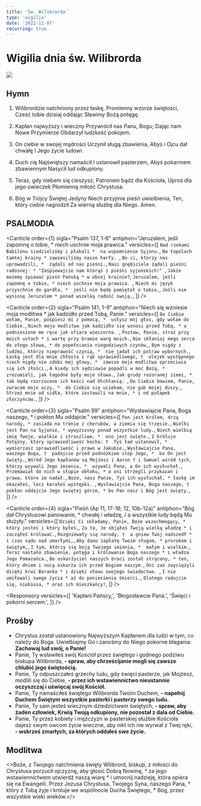 ```yaml
---
title: 'Św. Wilibrorda'
type: 'wigilia'
date: '2021-11-07'
recurring: true
---
```


# Wigilia dnia św. Wilibrorda

<img className="mb-6" src="/banners/wilibrord.jpg" />

<OpeningVersicle />

## Hymn

1.  Wilibrordzie natchniony przez łaskę,
    Promienny wzorze świętości,
    Cześć tobie dzisiaj oddając
    Sławimy Bożą potęgę.

2.  Kapłan najwyższy i wieczny
    Przywrócił nas Panu, Bogu;
    Dając nam Nowe Przymierze
    Obdarzył ludzkość pokojem.

3.  On ciebie w swojej mądrości
    Uczynił sługą zbawienia,
    Abyś i Ojcu dał chwałę
    I Jego życie ludowi.

4.  Duch cię Najświętszy namaścił
    I ustanowił pasterzem,
    Abyś pokarmem zbawiennym
    Nasycił lud odkupiony.

5.  Teraz, gdy niebem się cieszysz,
    Patronem bądź dla Kościoła,
    Uproś dla jego owieczek
    Płomienną miłość Chrystusa.

6.  Bóg w Trójcy Świętej Jedyny
    Niech przyjmie pieśń uwielbienia,
    Ten, który ciebie nagrodził
    Za wierną służbę dla Niego. Amen.

## PSALMODIA

<Canticle
  order={1}
  sigla="Psalm 137, 1-6"
  antiphon="Jeruzalem, jeśli zapomnę o tobie, * niech uschnie moja prawica."
  versicles={[
    `Nad rzekami Babilonu siedzieliśmy i płakali * 
na wspomnienie Syjonu.`,
    `Na topolach tamtej krainy *
zawiesiliśmy nasze harfy. `,
    `Bo ci, którzy nas uprowadzili, * 
żądali od nas pieśni.`,
    `Nasi gnębiciele żądali pieśni radosnej: *
"Zaśpiewajcie nam którąś z pieśni syjońskich!" `,
    `Jakże możemy śpiewać pieśń Pańską *
w obcej krainie?`,
    `Jeruzalem, jeśli zapomnę o tobie, *
niech uschnie moja prawica. `,
    `Niech mi język przyschnie do gardła, * 
jeśli nie będę pamiętał o tobie,`,
    `Jeśli nie wyniosę Jeruzalem *
ponad wszelką radość swoją.`,
  ]}
/>

<Canticle
  order={2}
  sigla="Psalm 141, 1-9"
  antiphon="Niech się wzniesie moja modlitwa * jak kadzidło przed Tobą, Panie."
  versicles={[
    `Do Ciebie wołam, Panie, pośpiesz mi z pomocą, * 
usłysz mój głos, gdy wołam do Ciebie.`,
    `Niech moja modlitwa jak kadzidło się wznosi przed Tobą, *
a podniesione me ręce jak ofiara wieczorna. `,
    `Postaw, Panie, straż przy moich ustach *
i wartę przy bramie warg moich.`,
    `Nie skłaniaj mego serca do złego słowa, *
do popełniania niegodziwych czynów,`,
    `Bym nigdy z ludźmi, którzy nieprawość czynią, * 
nie jadał ich potraw wybornych.`,
    `Łaską jest dla mnie chłosta z rąk sprawiedliwego, † 
olejek występnego niech nigdy nie zdobi mej głowy, * 
zawsze moja modlitwa sprzeciwia się ich złości.`,
    `A kiedy ich sędziowie popadli w moc Bożą, * 
zrozumieli, jak łagodne były moje słowa.`,
    `Jak grudy rozoranej ziemi, *
tak będą rozrzucone ich kości nad Otchłanią. `,
    `Do Ciebie bowiem, Panie, zwracam moje oczy, * 
do Ciebie się uciekam, nie gub mojej duszy.`,
    `Strzeż mnie od sidła, które zastawili na mnie, *
i od pułapek złoczyńców.`,
  ]}
/>

<Canticle
  order={3}
  sigla="Psalm 99"
  antiphon="Wysławiajcie Pana, Boga naszego, * i pokłon Mu oddajcie."
  versicles={[
    `Pan jest Królem, drżą narody, *
zasiada na tronie z cherubów, a ziemia się trzęsie.`,
    `Wielki jest Pan na Syjonie, *
wywyższony ponad wszystkie ludy.`,
    `Niech wielbią imię Twoje, wielkie i straszliwe, * 
ono jest święte.`,
    `I króluje Potężny, który sprawiedliwość kocha: † 
Tyś ład ustanowił, *
wymierzasz sprawiedliwość i prawo w Jakubie.`,
    `Wysławiajcie Pana, waszego Boga, † 
padajcie przed podnóżkiem stóp Jego, * 
bo On jest święty.`,
    `Wśród Jego kapłanów są Mojżesz i Aaron †
i Samuel wśród tych, którzy wzywali Jego imienia, * 
wzywali Pana, a On ich wysłuchał.`,
    `Przemawiał do nich w słupie obłoku, *
a oni strzegli przykazań i prawa, które im nadał.`,
    `Boże, nasz Panie, Tyś ich wysłuchał, *
łaskę im okazałeś, lecz karałeś występki. `,
    `Wysławiajcie Pana, Boga naszego, †
pokłon oddajcie Jego świętej górze, *
bo Pan nasz i Bóg jest święty.`,
  ]}
/>

<Canticle
  order={4}
  sigla="Pieśń (Ap 11, 17-18; 12, 10b-12a)"
  antiphon="Bóg dał Chrystusowi panowanie, * chwałę i władzę, / a wszystkie ludy będą Mu służyły."
  versicles={[
    `Dzięki Ci składamy, Panie, Boże wszechmogący, * 
który jesteś i który byłeś,`,
    `Za to, że objąłeś Twoją wielką władzę *
i zacząłeś królować.`,
    `Rozgniewały się narody, † 
a gniew Twój nadszedł *
i czas sądu nad umarłymi,`,
    `Aby dano zapłatę Twoim sługom, *
prorokom i świętym,`,
    `I tym, którzy się boją Twojego imienia, * 
małym i wielkim.`,
    `Teraz nastało zbawienie, potęga i królowanie Boga naszego *
i władza Jego Pomazańca.`,
    `Bo oskarżyciel naszych braci został strącony, *
ten, który dniem i nocą oskarża ich przed Bogiem naszym.`,
    `Oni zaś zwyciężyli dzięki krwi Baranka *
i dzięki słowu swojego świadectwa. `,
    `I nie umiłowali swego życia *
aż do poniesienia śmierci.`,
    `Dlatego radujcie się, niebiosa, *
oraz ich mieszkańcy!`,
  ]}
/>

<Passage
  sigla="1 P 1, 3-5"
  passage="Niech będzie błogosławiony Bóg i Ojciec Pana naszego Jezusa Chrystusa. On w swoim wielkim miłosierdziu przez powstanie z martwych Jezusa Chrystusa na nowo zrodził nas do żywej nadziei: do dziedzictwa niezniszczalnego i niepokalanego, i niewiędnącego, które jest zachowane dla was w niebie. Wy bowiem jesteście przez wiarę strzeżeni mocą Bożą dla zbawienia, gotowego objawić się w czasie ostatecznym."
/>

<Responsory
  versicles={[
    'Kapłani Pańscy,',
    'Błogosławcie Pana.',
    'Święci i pokorni sercem.',
  ]}
/>

<Magnificat antiphon="Spodobało się Ojcu waszemu * dać wam królestwo, a tam gdzie wasz skarb, tam będzie i wasze serce." />

## Prośby

- Chrystus został ustanowiony Najwyższym Kapłanem dla ludzi w tym, co należy do Boga. Uwielbiajmy Go i zanośmy do Niego pokorne błagania: **Zachowaj lud swój, o Panie!**
- Panie, Ty wsławiłeś swój Kościół przez świętego i godnego podziwu biskupa Wilibrorda, **- spraw, aby chrześcijanie mogli się zawsze chlubić jego świętością.**
- Panie, Ty odpuszczałeś grzechy ludu, gdy święci pasterze, jak Mojżesz, modlili się do Ciebie, **- przez ich wstawiennictwo nieustannie oczyszczaj i uświęcaj swój Kościół.**
- Panie, Ty namaściłeś świętego Wilibrorda Twoim Duchem, **- napełnij Duchem Świętym wszystkie pasterki i pasterzy swego ludu.**
- Panie, Ty sam jesteś wiecznym dziedzictwem świętych, **- spraw, aby żaden człowiek, Krwią Twoją odkupiony, nie pozostał z dala od Ciebie.**
- Panie, Ty przez kobiety i mężczyzn w pasterskiej służbie Kościoła dajesz swym owcom życie wieczne, aby nikt ich nie wyrwał z Twej ręki, **- wskrześ zmarłych, za których oddałeś swe życie.**

<CustomIntercessions />

<KyrieEleison />

<LordsPrayer />

## Modlitwa

<>Boże, z Twojego natchnienia święty Wilibrord, biskup, z miłości do Chrystusa porzucił ojczyznę, aby głosić Dobrą Nowinę, † za jego wstawiennictwem utwierdź naszą wiarę * i umocnij nadzieję, która opiera się na Ewangelii. Przez Jezusa Chrystusa, Twojego Syna, naszego Pana, † który z Tobą żyje i króluje we wspólnocie Ducha Świętego, * Bóg, przez wszystkie wieki wieków.</>

<Amen />

<BlessingAndConcludingVersicle />

<SalveRegina />
